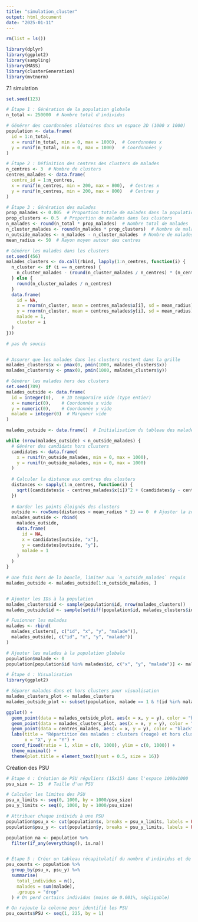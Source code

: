 ```yaml
---
title: "simulation_cluster"
output: html_document
date: "2025-01-11"
---
```


```r
rm(list = ls())

library(dplyr)
library(ggplot2)
library(sampling)
library(MASS)
library(clusterGeneration)
library(mvtnorm)
```



7.1 simulation 


```r

set.seed(123)

# Étape 1 : Génération de la population globale
n_total <- 250000  # Nombre total d'individus

# Générer des coordonnées aléatoires dans un espace 2D (1000 x 1000)
population <- data.frame(
  id = 1:n_total,
  x = runif(n_total, min = 0, max = 1000),  # Coordonnées x
  y = runif(n_total, min = 0, max = 1000)   # Coordonnées y
)

# Étape 2 : Définition des centres des clusters de malades
n_centres <- 3  # Nombre de clusters
centres_malades <- data.frame(
  centre_id = 1:n_centres,
  x = runif(n_centres, min = 200, max = 800),  # Centres x
  y = runif(n_centres, min = 200, max = 800)   # Centres y
)

# Étape 3 : Génération des malades
prop_malades <- 0.005  # Proportion totale de malades dans la population
prop_clusters <- 0.5  # Proportion de malades dans les clusters
n_malades <- round(n_total * prop_malades)  # Nombre total de malades
n_cluster_malades <- round(n_malades * prop_clusters)  # Nombre de malades dans les clusters
n_outside_malades <- n_malades - n_cluster_malades  # Nombre de malades hors clusters
mean_radius <- 50  # Rayon moyen autour des centres

# Générer les malades dans les clusters
set.seed(456)
malades_clusters <- do.call(rbind, lapply(1:n_centres, function(i) {
  n_cluster <- if (i == n_centres) {
    n_cluster_malades - (round(n_cluster_malades / n_centres) * (n_centres - 1))
  } else {
    round(n_cluster_malades / n_centres)
  }
  data.frame(
    id = NA,
    x = rnorm(n_cluster, mean = centres_malades$x[i], sd = mean_radius),
    y = rnorm(n_cluster, mean = centres_malades$y[i], sd = mean_radius),
    malade = 1,
    cluster = i
  )
}))

# pas de soucis


# Assurer que les malades dans les clusters restent dans la grille
malades_clusters$x <- pmax(0, pmin(1000, malades_clusters$x))
malades_clusters$y <- pmax(0, pmin(1000, malades_clusters$y))

# Générer les malades hors des clusters
set.seed(789)
malades_outside <- data.frame(
  id = integer(0),   # ID temporaire vide (type entier)
  x = numeric(0),    # Coordonnée x vide
  y = numeric(0),    # Coordonnée y vide
  malade = integer(0)  # Marqueur vide
)

malades_outside <- data.frame()  # Initialisation du tableau des malades hors clusters

while (nrow(malades_outside) < n_outside_malades) {
  # Générer des candidats hors clusters
  candidates <- data.frame(
    x = runif(n_outside_malades, min = 0, max = 1000),
    y = runif(n_outside_malades, min = 0, max = 1000)
  )
  
  # Calculer la distance aux centres des clusters
  distances <- sapply(1:n_centres, function(i) {
    sqrt((candidates$x - centres_malades$x[i])^2 + (candidates$y - centres_malades$y[i])^2)
  })
  
  # Garder les points éloignés des clusters
  outside <- rowSums(distances < mean_radius * 2) == 0  # Ajuster la zone d'exclusion
  malades_outside <- rbind(
    malades_outside,
    data.frame(
      id = NA, 
      x = candidates[outside, "x"], 
      y = candidates[outside, "y"], 
      malade = 1
    )
  )
}

# Une fois hors de la boucle, limiter aux `n_outside_malades` requis
malades_outside <- malades_outside[1:n_outside_malades, ]


# Ajouter les IDs à la population
malades_clusters$id <- sample(population$id, nrow(malades_clusters))
malades_outside$id <- sample(setdiff(population$id, malades_clusters$id), nrow(malades_outside))

# Fusionner les malades
malades <- rbind(
  malades_clusters[, c("id", "x", "y", "malade")],
  malades_outside[, c("id", "x", "y", "malade")]
)

# Ajouter les malades à la population globale
population$malade <- 0
population[population$id %in% malades$id, c("x", "y", "malade")] <- malades[, c("x", "y", "malade")]

# Étape 4 : Visualisation
library(ggplot2)

# Séparer malades dans et hors clusters pour visualisation
malades_clusters_plot <- malades_clusters
malades_outside_plot <- subset(population, malade == 1 & !(id %in% malades_clusters$id))

ggplot() +
  geom_point(data = malades_outside_plot, aes(x = x, y = y), color = "blue", size = 0.9, alpha = 0.7) +
  geom_point(data = malades_clusters_plot, aes(x = x, y = y), color = "red", size = 0.9, alpha = 0.7) +
  geom_point(data = centres_malades, aes(x = x, y = y), color = "black", size = 0.5, shape = 8) +
  labs(title = "Répartition des malades : clusters (rouge) et hors clusters (bleu)",
       x = "X", y = "Y") +
  coord_fixed(ratio = 1, xlim = c(0, 1000), ylim = c(0, 1000)) +
  theme_minimal() +
  theme(plot.title = element_text(hjust = 0.5, size = 16))


```

Création des PSU

```r
# Étape 4 : Création de PSU réguliers (15x15) dans l'espace 1000x1000
psu_size <- 15  # Taille d'un PSU

# Calculer les limites des PSU
psu_x_limits <- seq(0, 1000, by = 1000/psu_size)
psu_y_limits <- seq(0, 1000, by = 1000/psu_size)

# Attribuer chaque individu à une PSU
population$psu_x <- cut(population$x, breaks = psu_x_limits, labels = FALSE, include.lowest = TRUE)
population$psu_y <- cut(population$y, breaks = psu_y_limits, labels = FALSE, include.lowest = TRUE)

population_na <- population %>%
  filter(if_any(everything(), is.na)) 


# Étape 5 : Créer un tableau récapitulatif du nombre d'individus et de malades par PSU
psu_counts <- population %>%
  group_by(psu_x, psu_y) %>%
  summarise(
    total_individus = n(),
    malades = sum(malade),
    .groups = "drop"
  ) # On perd certains individus (moins de 0.001%, négligable)

# On rajoute la colonne pour identifié les PSU
psu_counts$PSU <- seq(1, 225, by = 1)


```

